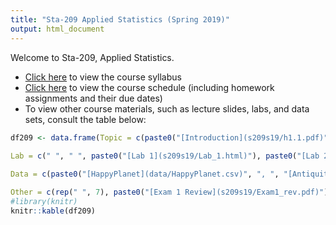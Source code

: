 ```yaml
---
title: "Sta-209 Applied Statistics (Spring 2019)"
output: html_document
---
```


Welcome to Sta-209, Applied Statistics. 

- [Click here](syllabus209s19.html) to view the course syllabus
- [Click here](schedule209s19.html) to view the course schedule (including homework assignments and their due dates)
- To view other course materials, such as lecture slides, labs, and data sets, consult the table below:

```r
df209 <- data.frame(Topic = c(paste0("[Introduction](s209s19/h1.1.pdf)"), paste0("[Populations and Samples](s209s19/h1.2.pdf)"), paste0("[Descriptive Statistics](s209s19/Lab_1.html)"), paste0("[Randomized Experiments](s209s19/h1.3.pdf)"),  paste0("[Correlation and Regression](s209s19/h2.5.pdf)"), paste0("[Sampling Distributions](s209s19/h3.1N.pdf)"), paste0("[Interval Estimation](s209s19/h3.2.pdf)"), "Bootstrapping", paste0("[Hypothesis Testing](s209s19/h4.1N.pdf)"), paste0("[Testing Errors and Power](s209s19/h.4.4.pdf)"), paste0("[Classical Inference (proportions)](s209s19/h5N.pdf)"), paste0("[Classical Inference (means)](s209s19/h6N.pdf)"), paste0("[Chi-Squared Tests](s209s19/h7.pdf)"), paste0("[Contingency Tables](s209s19/h7SN.pdf)"), paste0("[Outliers and Transformations](s209s19/h8A.pdf)"), paste0("[ANOVA](s209s19/h8B.pdf)"), paste0("[Regression (Part 1)](s209s19/h9A.pdf)"), paste0("[Regression (Part 2)](s209s19/h10A.pdf)")), 
                    
Lab = c(" ", " ", paste0("[Lab 1](s209s19/Lab_1.html)"), paste0("[Lab 2](s209s19/Lab_2.html)"), paste0("[Lab 3](s209s19/Lab_3.html)"), " ", " ", paste0("[Lab 4](s209s19/Lab_4.html)"),  paste0("[Lab 5](s209s19/Lab_5.html)"), " ", paste0("[Lab 6](s209s19/Lab_6.html)"), paste0("[Lab 7](s209s19/Lab_7.html)"), " ", paste0("[Lab 8](s209s19/Lab_8.html)"), " ", paste0("[Lab 9](s209s19/Lab_9.html)"), " ", paste0("[Lab 10](s209s19/Lab_10.html)")),

Data = c(paste0("[HappyPlanet](data/HappyPlanet.csv)", ", ", "[AntiquitiesAct](data/AntiquitiesAct.csv)"), " ", paste0("[ClassSurvey](data/ClassSurvey.csv)"), paste0("[DeathPenaltySentencing](data/DeathPenaltySentencing.csv)"),  paste0("[IowaCityHomes](data/IowaCityHomeSales.csv)", ", ", "[ElectionMargin](data/ElectionMargin.csv)"), " ", " ", paste0("[Small Colleges](data/CollegeData.csv)"), paste0("[Parking](data/Parking.csv)", ", ", "[HairEyeColor](data/HairEyeColor.csv)"), " ", paste0("[A/B Testing](data/ab_test.csv)"), paste0("[Lead IQ](data/LeadIQ.csv)", ", ", "[Wetsuits](data/Wetsuits.csv)"), " ", paste0("[Police Killings](data/PoliceKillings.csv)", ", ", "[Golden State Warriors](data/GSWarriors.csv)"), paste0("[Tailgating](data/Tailgating.csv)"), paste0("[TSA Claims](data/TSA_Claims.csv)"),  paste0("[Tips](data/Tips.csv)"), paste0("[Professor Beauty](data/UT-Austin_Professors.csv)", ", ", "[Breast Cancer](data/Breast_Cancer_Data.csv)")), 

Other = c(rep(" ", 7), paste0("[Exam 1 Review](s209s19/Exam1_rev.pdf)"), paste0("[Final Project Assignment](s209s19/project209.html)"), " ", " ", " ", " ", paste0("[Exam 2 Formula Sheet](s209s19/EXAM2_Formulas.pdf)"), " ", " ", " ", paste0("[Final Exam Formula Sheet](s209s19/Final_Exam_Formulas_s19.pdf)")))
#library(knitr)
knitr::kable(df209)
```